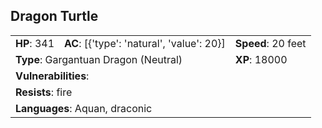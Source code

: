 ## Dragon Turtle {#monster-dragon-turtle}

```{=html}
<table class="table table-striped">
    <tbody>
        <tr>                    
            <td><b>HP</b>: 341</td>
            <td><b>AC</b>: [{'type': 'natural', 'value': 20}]</td>
            <td><b>Speed</b>: 20 feet</td>
        </tr>
        <tr>
            <td colspan="2"><b>Type</b>: Gargantuan Dragon (Neutral)</td>
            <td><b>XP</b>: 18000</td>
        </tr>
        <tr>
            <td colspan="3"><b>Vulnerabilities</b>: </td>
        </tr>
        <tr>
            <td colspan="3"><b>Resists</b>: fire</td>
        </tr>
        <tr>
            <td colspan="3"><b>Languages</b>: Aquan, draconic</td>
        </tr>
    </tbody>
</table>
```